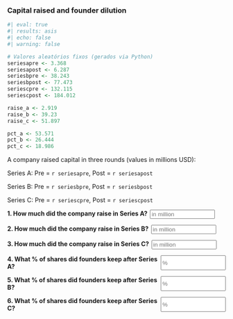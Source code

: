 
### Capital raised and founder dilution


```r
#| eval: true
#| results: asis
#| echo: false
#| warning: false

# Valores aleatórios fixos (gerados via Python)
seriesapre <- 3.368
seriesapost <- 6.287
seriesbpre <- 38.243
seriesbpost <- 77.473
seriescpre <- 132.115
seriescpost <- 184.012

raise_a <- 2.919
raise_b <- 39.23
raise_c <- 51.897

pct_a <- 53.571
pct_b <- 26.444
pct_c <- 18.986

```


A company raised capital in three rounds (values in millions USD):

Series A: Pre = `r seriesapre`, Post = `r seriesapost` 

Series B: Pre = `r seriesbpre`, Post = `r seriesbpost`

Series C: Pre = `r seriescpre`, Post = `r seriescpost`

::: {.question-block}
<form onsubmit="event.preventDefault();" style="display: flex; flex-direction: row; gap: 6px;">
  <span><strong>1. How much did the company raise in Series A?</strong></span>
  <input type="number" id="module1_num_q2a" name="module1_num_q2a" placeholder="in million" style="width: 150px;"
         data-correct-answer="2.919" data-tolerance="0.01" />
</form>
<div id="feedback-module1_num_q2a" class="feedback" data-status="" style="display:none;">
✅ Raised = Post - Pre = `r seriesapost` - `r seriesapre` = **`r raise_a` million**
</div>
:::

::: {.question-block}
<form onsubmit="event.preventDefault();" style="display: flex; flex-direction: row; gap: 6px;">
  <span><strong>2. How much did the company raise in Series B?</strong></span>
  <input type="number" id="module1_num_q2b" name="module1_num_q2b" placeholder="in million" style="width: 150px;"
         data-correct-answer="39.23" data-tolerance="0.01" />
</form>
<div id="feedback-module1_num_q2b" class="feedback" data-status="" style="display:none;">
✅ Raised = Post - Pre = `r seriesbpost` - `r seriesbpre` = **`r raise_b` million**
</div>
:::

::: {.question-block}
<form onsubmit="event.preventDefault();" style="display: flex; flex-direction: row; gap: 6px;">
  <span><strong>3. How much did the company raise in Series C?</strong></span>
  <input type="number" id="module1_num_q2c" name="module1_num_q2c" placeholder="in million" style="width: 150px;"
         data-correct-answer="51.897" data-tolerance="0.01" />
</form>
<div id="feedback-module1_num_q2c" class="feedback" data-status="" style="display:none;">
✅ Raised = Post - Pre = `r seriescpost` - `r seriescpre` = **`r raise_c` million**
</div>
:::

::: {.question-block}
<form onsubmit="event.preventDefault();" style="display: flex; flex-direction: row; gap: 6px;">
  <span><strong>4. What % of shares did founders keep after Series A?</strong></span>
  <input type="number" id="module1_num_q2d" name="module1_num_q2d" placeholder="%" style="width: 150px;"
         data-correct-answer="53.571" data-tolerance="0.01" />
</form>
<div id="feedback-module1_num_q2d" class="feedback" data-status="" style="display:none;">
✅ % kept = Pre / Post = `r seriesapre` / `r seriesapost` = **`r pct_a`%**
</div>
:::

::: {.question-block}
<form onsubmit="event.preventDefault();" style="display: flex; flex-direction: row; gap: 6px;">
  <span><strong>5. What % of shares did founders keep after Series B?</strong></span>
  <input type="number" id="module1_num_q2e" name="module1_num_q2e" placeholder="%" style="width: 150px;"
         data-correct-answer="26.444" data-tolerance="0.01" />
</form>
<div id="feedback-module1_num_q2e" class="feedback" data-status="" style="display:none;">
✅ % kept = A × B = (`r pct_a`%) × (`r round(seriesbpre / seriesbpost * 100,3)`%) = **`r pct_b`%**
</div>
:::

::: {.question-block}
<form onsubmit="event.preventDefault();" style="display: flex; flex-direction: row; gap: 6px;">
  <span><strong>6. What % of shares did founders keep after Series C?</strong></span>
  <input type="number" id="module1_num_q2f" name="module1_num_q2f" placeholder="%" style="width: 150px;"
         data-correct-answer="18.986" data-tolerance="0.01" />
</form>
<div id="feedback-module1_num_q2f" class="feedback" data-status="" style="display:none;">
✅ % kept = A × B × C = (`r pct_a`%) × ... = **`r pct_c`%**
</div>
:::
